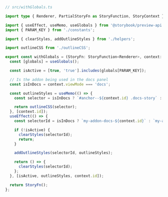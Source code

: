```ts
// src/withGlobals.ts

import type { Renderer, PartialStoryFn as StoryFunction, StoryContext } from '@storybook/types';

import { useEffect, useMemo, useGlobals } from '@storybook/preview-api';
import { PARAM_KEY } from './constants';

import { clearStyles, addOutlineStyles } from './helpers';

import outlineCSS from './outlineCSS';

export const withGlobals = (StoryFn: StoryFunction<Renderer>, context: StoryContext<Renderer>) => {
  const [globals] = useGlobals();

  const isActive = [true, 'true'].includes(globals[PARAM_KEY]);

  // Is the addon being used in the docs panel
  const isInDocs = context.viewMode === 'docs';

  const outlineStyles = useMemo(() => {
    const selector = isInDocs ? `#anchor--${context.id} .docs-story` : '.sb-show-main';

    return outlineCSS(selector);
  }, [context.id]);
  useEffect(() => {
    const selectorId = isInDocs ? `my-addon-docs-${context.id}` : `my-addon`;

    if (!isActive) {
      clearStyles(selectorId);
      return;
    }

    addOutlineStyles(selectorId, outlineStyles);

    return () => {
      clearStyles(selectorId);
    };
  }, [isActive, outlineStyles, context.id]);

  return StoryFn();
};
```
